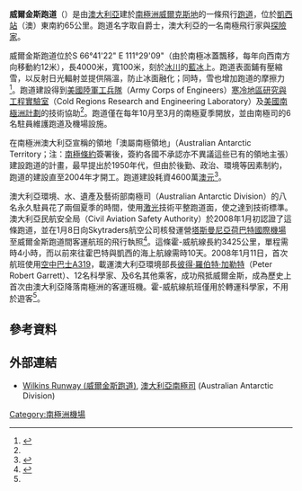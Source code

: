 {{Infobox airport
| name = 威爾金斯跑道<br /><small>Wilkins Runway</small>
| nativename =
| nativename-a =
| nativename-r =
| image =
| image-width =
| caption =
| IATA =
| ICAO = YWKS
| type = 私用
| owner =
| operator = [[Australian_Antarctic_Division|Australian Antarctic Division]]
| city-served = [[澳洲南極領地|澳洲南極領地]]
| location = [[南極洲|南極洲]][[威爾克斯地|威爾克斯地]]
| elevation-f = 2,529
| coordinates = {{coord|66|41|27|S|111|31|25|E|region:AU|display=inline,title}}
| pushpin_map = Antarctica
| pushpin_label = YWKS
| pushpin_map_caption = 機場在南極洲的位置
| pushpin_relief            = yes
| website =
| metric-rwy = yes
| r1-number = 09T/27T
| r1-length-m = 3,200
| r1-surface = 冰
| stat-year =
| stat1-header =
| stat1-data =
| footnotes = 
}}
'''威爾金斯跑道'''（{{lang-en|Wilkins Runway}}）是由[[澳大利亞|澳大利亞]]建於[[南極洲|南極洲]][[威爾克斯地|威爾克斯地]]的一條飛行[[跑道|跑道]]，位於[[凱西站|凱西站]]（澳）東南約65公里。跑道名字取自{{link-en|喬治·休伯特·威爾金斯|Hubert Wilkins}}爵士，澳大利亞的一名南極飛行家與[[探險家|探險家]]。

威爾金斯跑道位於S 66°41'22" E 111°29'09"（由於南極冰蓋飄移，每年向西南方向移動約12米），長4000米，寬100米，刻於[[冰川|冰川]]的[[藍冰|藍冰]]上。跑道表面鋪有壓縮雪，以反射日光輻射並提供隔溫，防止冰面融化；同時，雪也增加跑道的摩擦力<ref name="aad">{{en}}{{cite web |url=http://www.aad.gov.au/default.asp?casid=33756 |title=Runway construction techniques (跑道建設技術) |publisher=''[[澳大利亞南極司|澳大利亞南極司]] (Australian Antarctic Division)'' |accessdate=2008-01-13 |archive-url=https://web.archive.org/web/20080118185122/http://www.aad.gov.au/default.asp?casid=33756 |archive-date=2008-01-18 |dead-url=yes }}</ref>。跑道建設得到[[美國陸軍|美國陸軍]][[美國陸軍工兵隊|工兵隊]]（Army Corps of Engineers）[[寒冷地區研究與工程實驗室|寒冷地區研究與工程實驗室]]（Cold Regions Research and Engineering Laboratory）及[[美國南極洲計劃|美國南極洲計劃]]的技術協助<ref name="aad" />。跑道僅在每年10月至3月的南極夏季開放，並由南極司的6名駐員維護跑道及機場設施。

在南極洲澳大利亞宣稱的領地「澳屬南極領地」（Australian Antarctic Territory；注：[[南極條約|南極條約]]簽署後，簽約各國不承認亦不異議這些已有的領地主張）建設跑道的計畫，最早提出於1950年代，但由於後勤、政治、環境等因素制約，跑道的建設直至2004年才開工。跑道建設耗資4600萬[[澳元|澳元]]<ref name="smh">{{en}}{{cite web |url=http://www.smh.com.au/news/environment/historic-flight-lands-in-antarctica/2008/01/11/1199988538801.html |title=Historic flight lands in Antarctica (歷史性航班降落於南極洲) |publisher=''[[雪梨晨鋒報|雪梨晨鋒報]] (The Sydney Morning Herald)'' |accessdate=2008-01-13 |archive-date=2016-10-24 |archive-url=https://web.archive.org/web/20161024073551/http://www.smh.com.au/news/environment/historic-flight-lands-in-antarctica/2008/01/11/1199988538801.html |dead-url=no }}</ref>。

澳大利亞環境、水、遺產及藝術部南極司（Australian Antarctic Division）的八名永久駐員花了兩個夏季的時間，使用[[激光|激光]]技術平整跑道面，使之達到技術標準。澳大利亞民航安全局（Civil Aviation Safety Authority）於2008年1月初認證了這條跑道，並在1月8日向Skytraders航空公司核發運營[[塔斯曼尼亞|塔斯曼尼亞]][[荷巴特|荷巴特]][[霍巴特國際機場|國際機場]]至威爾金斯跑道間客運航班的飛行執照<ref>{{en}}{{cite web |url=http://news.smh.com.au/casa-approves-antarctic-flights/20080108-1kub.html |title=CASA approves Antarctic flights (民航安全局批准南極航班) |publisher=''[[雪梨晨鋒報|雪梨晨鋒報]] (The Sydney Morning Herald) |accessdate=2008-01-08 |deadurl=yes |archiveurl=https://web.archive.org/web/20080109122710/http://news.smh.com.au/casa-approves-antarctic-flights/20080108-1kub.html |archivedate=2008-01-09 }}</ref>。這條霍-威航線長約3425公里，單程需時4小時，而以前來往霍巴特與凱西的海上航線需時10天。2008年1月11日，首次航班使用[[空中巴士|空中巴士]][[A319|A319]]，載運澳大利亞環境部長[[彼得·羅伯特·加勒特|彼得·羅伯特·加勒特]]（Peter Robert Garrett）、12名科學家、及6名其他乘客，成功飛抵威爾金斯，成為歷史上首次由澳大利亞降落南極洲的客運班機。霍-威航線航班僅用於轉運科學家，不用於遊客<ref name="smh" />。

== 參考資料 ==
{{reflist}}

== 外部連結 ==
* [https://web.archive.org/web/20071217094939/http://www.aad.gov.au/default.asp?casid=33752 Wilkins Runway (威爾金斯跑道)], [[澳大利亞南極司|澳大利亞南極司]] (Australian Antarctic Division)

[[Category:南極洲機場|Category:南極洲機場]]